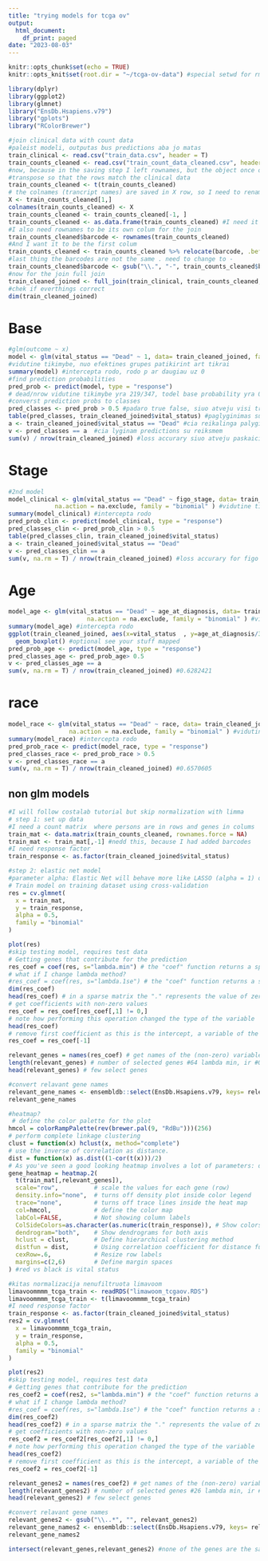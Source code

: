 ```yaml
---
title: "trying models for tcga ov"
output:
  html_document:
    df_print: paged
date: "2023-08-03"
---
```


```r
knitr::opts_chunk$set(echo = TRUE)
knitr::opts_knit$set(root.dir = "~/tcga-ov-data") #special setwd for rmd files
```

```r
library(dplyr)
library(ggplot2)
library(glmnet)
library("EnsDb.Hsapiens.v79")
library("gplots")
library("RColorBrewer")
```
```r
#join clinical data with count data
#paleist modeli, outputas bus predictions aba jo matas
train_clinical <- read.csv("train_data.csv", header = T) 
train_counts_cleaned <- read.csv("train_count_data_cleaned.csv", header = T, ) 
#now, because in the saving step I left rownames, but the object once opened is a dataframe I need to:
#transpose so that the rows match the clinical data
train_counts_cleaned <- t(train_counts_cleaned)
# the colnames (trancript names) are saved in X row, so I need to rename
X <- train_counts_cleaned[1,]
colnames(train_counts_cleaned) <- X
train_counts_cleaned <- train_counts_cleaned[-1, ]
train_counts_cleaned <- as.data.frame(train_counts_cleaned) #I need it because the thing somehow looses its dataframeness
#I also need rownames to be its own colum for the join
train_counts_cleaned$barcode <- rownames(train_counts_cleaned)
#And I want it to be the first colum
train_counts_cleaned <- train_counts_cleaned %>% relocate(barcode, .before = "ENSG00000000003")
#last thing the barcodes are not the same . need to change to -
train_counts_cleaned$barcode <- gsub("\\.", "-", train_counts_cleaned$barcode)
#now for the join full join
train_cleaned_joined <- full_join(train_clinical, train_counts_cleaned, by = "barcode") 
#chek if everthings correct
dim(train_cleaned_joined)
```
# Base
```r
#glm(outcome ~ x)
model <- glm(vital_status == "Dead" ~ 1, data= train_cleaned_joined, family = "binomial" ) 
#vidutine tikimybe, nuo efektines grupes patikirint art tikrai
summary(model) #intercepta rodo, rodo p ar daugiau uz 0
#find prediction probabilities
pred_prob <- predict(model, type = "response")
# dead/nrow vidutine tikimybe yra 219/347, todel base probability yra 0.6311239
#converst prediction probs to classes
pred_classes <- pred_prob > 0.5 #padaro true false, siuo atveju visi true
table(pred_classes, train_cleaned_joined$vital_status) #paglyginimas su real reiksmem 
a <- train_cleaned_joined$vital_status == "Dead" #cia reikalinga palyginimui tikru reiksmiu
v <- pred_classes == a  #cia lyginam predictions su reiksmem
sum(v) / nrow(train_cleaned_joined) #loss accurary siuo atveju paskaiciuoja same skaiciu 0.6311239
```
# Stage
```r
#2nd model 
model_clinical <- glm(vital_status == "Dead" ~ figo_stage, data= train_cleaned_joined,
             na.action = na.exclude, family = "binomial" ) #vidutine tikimybe, nuo efektines grupes bet patikirint ar tikrai
summary(model_clinical) #intercepta rodo
pred_prob_clin <- predict(model_clinical, type = "response")
pred_classes_clin <- pred_prob_clin > 0.5
table(pred_classes_clin, train_cleaned_joined$vital_status)
a <- train_cleaned_joined$vital_status == "Dead"
v <- pred_classes_clin == a  
sum(v, na.rm = T) / nrow(train_cleaned_joined) #loss accurary for figo not cleaned 0.6455331
```

# Age
```r
model_age <- glm(vital_status == "Dead" ~ age_at_diagnosis, data= train_cleaned_joined,
                      na.action = na.exclude, family = "binomial" ) #vidutine tikimybe, nuo efektines grupes bet patikirint ar tikrai
summary(model_age) #intercepta rodo
ggplot(train_cleaned_joined, aes(x=vital_status  , y=age_at_diagnosis/365)) +
  geom_boxplot() #optional see your stuff mapped
pred_prob_age <- predict(model_age, type = "response")
pred_classes_age <- pred_prob_age> 0.5
v <- pred_classes_age == a 
sum(v, na.rm = T) / nrow(train_cleaned_joined) #0.6282421
```
# race
```r
model_race <- glm(vital_status == "Dead" ~ race, data= train_cleaned_joined,
                 na.action = na.exclude, family = "binomial" ) #vidutine tikimybe, nuo efektines grupes bet patikirint ar tikrai
summary(model_race) #intercepta rodo
pred_prob_race <- predict(model_race, type = "response")
pred_classes_race <- pred_prob_race > 0.5
v <- pred_classes_race == a 
sum(v, na.rm = T) / nrow(train_cleaned_joined) #0.6570605
```
## non glm models
```r
#I will follow costalab tutorial but skip normalization with limma
# step 1: set up data
#I need a count matrix  where persons are in rows and genes in colums
train_mat <- data.matrix(train_counts_cleaned, rownames.force = NA)
train_mat <- train_mat[,-1] #nedd this, because I had added barcodes
#I need response factor
train_response <- as.factor(train_cleaned_joined$vital_status)
```

```r
#step 2: elastic net model
#parameter alpha: Elastic Net will behave more like LASSO (alpha = 1) or like Ridge Regression (alpha = 0)
# Train model on training dataset using cross-validation
res = cv.glmnet(
  x = train_mat,
  y = train_response,
  alpha = 0.5,
  family = "binomial"
)

plot(res)
#skip testing model, requires test data
# Getting genes that contribute for the prediction
res_coef = coef(res, s="lambda.min") # the "coef" function returns a sparse matrix
# what if I change lambda method?
#res_coef = coef(res, s="lambda.1se") # the "coef" function returns a sparse matrix
dim(res_coef)
head(res_coef) # in a sparse matrix the "." represents the value of zero
# get coefficients with non-zero values
res_coef = res_coef[res_coef[,1] != 0,] 
# note how performing this operation changed the type of the variable
head(res_coef)
# remove first coefficient as this is the intercept, a variable of the model itself
res_coef = res_coef[-1]

relevant_genes = names(res_coef) # get names of the (non-zero) variables.
length(relevant_genes) # number of selected genes #64 lambda min, ir #0 genes with 1SE
head(relevant_genes) # few select genes

#convert relavant gene names
relevant_gene_names <- ensembldb::select(EnsDb.Hsapiens.v79, keys= relevant_genes, keytype = "GENEID", columns = c("SYMBOL","GENEID"))
relevant_gene_names
```
```r
#heatmap?
 # define the color palette for the plot
hmcol = colorRampPalette(rev(brewer.pal(9, "RdBu")))(256)
# perform complete linkage clustering
clust = function(x) hclust(x, method="complete")
# use the inverse of correlation as distance.
dist = function(x) as.dist((1-cor(t(x)))/2)
# As you've seen a good looking heatmap involves a lot of parameters: does not work
gene_heatmap = heatmap.2(
  t(train_mat[,relevant_genes]),
  scale="row",          # scale the values for each gene (row)
  density.info="none",  # turns off density plot inside color legend
  trace="none",         # turns off trace lines inside the heat map
  col=hmcol,            # define the color map
  labCol=FALSE,         # Not showing column labels
  ColSideColors=as.character(as.numeric(train_response)), # Show colors for each response class
  dendrogram="both",    # Show dendrograms for both axis
  hclust = clust,       # Define hierarchical clustering method
  distfun = dist,       # Using correlation coefficient for distance function
  cexRow=.6,            # Resize row labels
  margins=c(2,6)        # Define margin spaces
) #red vs black is vital status
```

```r
#kitas normalizacija nenufiltruota limavoom
limavoommmm_tcga_train <- readRDS("limawoom_tcgaov.RDS")
limavoommmm_tcga_train <- t(limavoommmm_tcga_train)
#I need response factor
train_response <- as.factor(train_cleaned_joined$vital_status)
res2 = cv.glmnet(
  x = limavoommmm_tcga_train,
  y = train_response,
  alpha = 0.5,
  family = "binomial"
)

plot(res2)
#skip testing model, requires test data
# Getting genes that contribute for the prediction
res_coef2 = coef(res2, s="lambda.min") # the "coef" function returns a sparse matrix
# what if I change lambda method?
#res_coef = coef(res, s="lambda.1se") # the "coef" function returns a sparse matrix
dim(res_coef2)
head(res_coef2) # in a sparse matrix the "." represents the value of zero
# get coefficients with non-zero values
res_coef2 = res_coef2[res_coef2[,1] != 0,] 
# note how performing this operation changed the type of the variable
head(res_coef2)
# remove first coefficient as this is the intercept, a variable of the model itself
res_coef2 = res_coef2[-1]

relevant_genes2 = names(res_coef2) # get names of the (non-zero) variables.
length(relevant_genes2) # number of selected genes #26 lambda min, ir #0 genes with 1SE
head(relevant_genes2) # few select genes

#convert relavant gene names
relevant_genes2 <- gsub("\\..*", "", relevant_genes2)
relevant_gene_names2 <- ensembldb::select(EnsDb.Hsapiens.v79, keys= relevant_genes2, keytype = "GENEID", columns = c("SYMBOL","GENEID"))
relevant_gene_names2

intersect(relevant_genes,relevant_genes2) #none of the genes are the same between normalization methods
```


